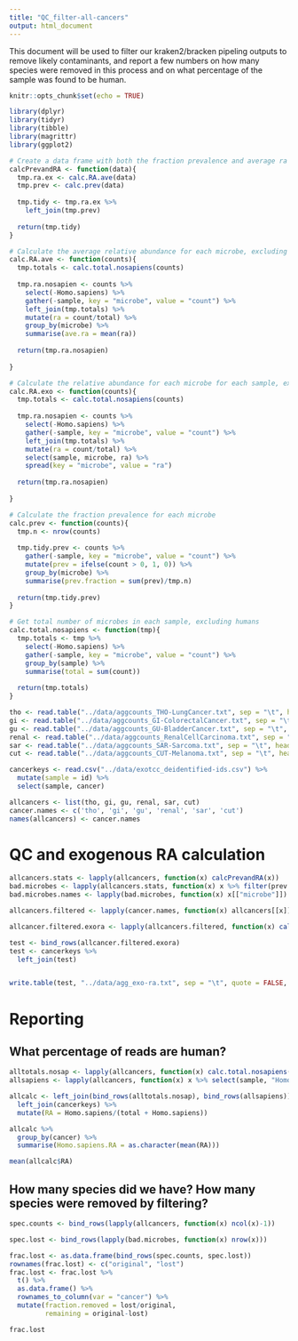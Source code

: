 ```yaml
---
title: "QC_filter-all-cancers"
output: html_document
---
```



This document will be used to filter our kraken2/bracken pipeling outputs to remove likely contaminants, and report a few numbers on how many species were removed in this process and on what percentage of the sample was found to be human.
```r
knitr::opts_chunk$set(echo = TRUE)

library(dplyr)
library(tidyr)
library(tibble)
library(magrittr)
library(ggplot2)
```

```r
# Create a data frame with both the fraction prevalence and average ra for a given cancer
calcPrevandRA <- function(data){
  tmp.ra.ex <- calc.RA.ave(data)
  tmp.prev <- calc.prev(data)
  
  tmp.tidy <- tmp.ra.ex %>%
    left_join(tmp.prev)
  
  return(tmp.tidy)
}

# Calculate the average relative abundance for each microbe, excluding humans
calc.RA.ave <- function(counts){
  tmp.totals <- calc.total.nosapiens(counts)
  
  tmp.ra.nosapien <- counts %>%
    select(-Homo.sapiens) %>%
    gather(-sample, key = "microbe", value = "count") %>%
    left_join(tmp.totals) %>%
    mutate(ra = count/total) %>%
    group_by(microbe) %>%
    summarise(ave.ra = mean(ra))
    
  return(tmp.ra.nosapien)
    
}

# Calculate the relative abundance for each microbe for each sample, excluding humans
calc.RA.exo <- function(counts){
  tmp.totals <- calc.total.nosapiens(counts)
  
  tmp.ra.nosapien <- counts %>%
    select(-Homo.sapiens) %>%
    gather(-sample, key = "microbe", value = "count") %>%
    left_join(tmp.totals) %>%
    mutate(ra = count/total) %>%
    select(sample, microbe, ra) %>%
    spread(key = "microbe", value = "ra")
    
  return(tmp.ra.nosapien)
    
}

# Calculate the fraction prevalence for each microbe
calc.prev <- function(counts){
  tmp.n <- nrow(counts)
  
  tmp.tidy.prev <- counts %>%
    gather(-sample, key = "microbe", value = "count") %>%
    mutate(prev = ifelse(count > 0, 1, 0)) %>%
    group_by(microbe) %>%
    summarise(prev.fraction = sum(prev)/tmp.n)
  
  return(tmp.tidy.prev)
}

# Get total number of microbes in each sample, excluding humans
calc.total.nosapiens <- function(tmp){
  tmp.totals <- tmp %>%
    select(-Homo.sapiens) %>%
    gather(-sample, key = "microbe", value = "count") %>%
    group_by(sample) %>%
    summarise(total = sum(count))
  
  return(tmp.totals)
}
```

```r
tho <- read.table("../data/aggcounts_THO-LungCancer.txt", sep = "\t", header = TRUE, stringsAsFactors = FALSE)
gi <- read.table("../data/aggcounts_GI-ColorectalCancer.txt", sep = "\t", header = TRUE, stringsAsFactors = FALSE)
gu <- read.table("../data/aggcounts_GU-BladderCancer.txt", sep = "\t", header = TRUE, stringsAsFactors = FALSE)
renal <- read.table("../data/aggcounts_RenalCellCarcinoma.txt", sep = "\t", header = TRUE, stringsAsFactors = FALSE)
sar <- read.table("../data/aggcounts_SAR-Sarcoma.txt", sep = "\t", header = TRUE, stringsAsFactors = FALSE)
cut <- read.table("../data/aggcounts_CUT-Melanoma.txt", sep = "\t", header = TRUE, stringsAsFactors = FALSE)

cancerkeys <- read.csv("../data/exotcc_deidentified-ids.csv") %>%
  mutate(sample = id) %>%
  select(sample, cancer)
```

```r
allcancers <- list(tho, gi, gu, renal, sar, cut)
cancer.names <- c('tho', 'gi', 'gu', 'renal', 'sar', 'cut')
names(allcancers) <- cancer.names
```

# QC and exogenous RA calculation

```r
allcancers.stats <- lapply(allcancers, function(x) calcPrevandRA(x))
bad.microbes <- lapply(allcancers.stats, function(x) x %>% filter(prev.fraction <= 0.2|ave.ra <= 0.000001))
bad.microbes.names <- lapply(bad.microbes, function(x) x[["microbe"]])
```

```r
allcancers.filtered <- lapply(cancer.names, function(x) allcancers[[x]] %>% dplyr::select(-c(bad.microbes.names[[x]])))

allcancer.filtered.exora <- lapply(allcancers.filtered, function(x) calc.RA.exo(x))
```

```r
test <- bind_rows(allcancer.filtered.exora)
test <- cancerkeys %>%
  left_join(test)


write.table(test, "../data/agg_exo-ra.txt", sep = "\t", quote = FALSE, row.names = FALSE)
```

# Reporting

## What percentage of reads are human?
```r
alltotals.nosap <- lapply(allcancers, function(x) calc.total.nosapiens(x))
allsapiens <- lapply(allcancers, function(x) x %>% select(sample, "Homo.sapiens"))

allcalc <- left_join(bind_rows(alltotals.nosap), bind_rows(allsapiens)) %>%
  left_join(cancerkeys) %>%
  mutate(RA = Homo.sapiens/(total + Homo.sapiens))
```

```r
allcalc %>%
  group_by(cancer) %>%
  summarise(Homo.sapiens.RA = as.character(mean(RA)))

mean(allcalc$RA)
```

## How many species did we have? How many species were removed by filtering?

```r
spec.counts <- bind_rows(lapply(allcancers, function(x) ncol(x)-1))

spec.lost <- bind_rows(lapply(bad.microbes, function(x) nrow(x)))
```

```r
frac.lost <- as.data.frame(bind_rows(spec.counts, spec.lost))
rownames(frac.lost) <- c("original", "lost")
frac.lost <- frac.lost %>%
  t() %>%
  as.data.frame() %>%
  rownames_to_column(var = "cancer") %>%
  mutate(fraction.removed = lost/original,
         remaining = original-lost)

frac.lost
```

